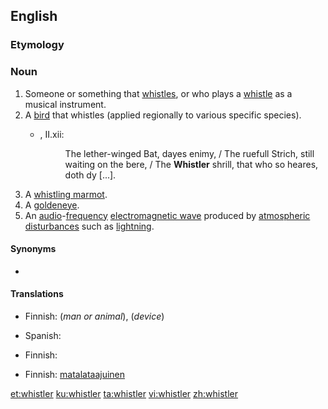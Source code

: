 {{also|Whistler}}
==English==

===Etymology===
{{suffix|en|whistle|er}}

===Noun===
{{wikipedia}}
{{en-noun}}

# Someone or something that [[whistle]]s, or who plays a [[whistle]] as a musical instrument.
# A [[bird]] that whistles (applied regionally to various specific species).
#* {{RQ:Spenser Faerie Queene}}, II.xii:
#*: The lether-winged Bat, dayes enimy, / The ruefull Strich, still waiting on the bere, / The '''Whistler''' shrill, that who so heares, doth dy [...].
# A [[whistling marmot]].
# A [[goldeneye]].
# An [[audio]]-[[frequency]] [[electromagnetic wave]] produced by [[atmospheric]] [[disturbance]]s such as [[lightning]].

====Synonyms====
* {{sense|whistling marmot}} {{l|en|hoary marmot}}

====Translations====
{{trans-top|someone or something that whistles}}
* Finnish: {{t+|fi|viheltäjä}} (''man or animal''), {{t|fi|vihellin}} (''device'')
{{trans-mid}}
* Spanish: {{t|es|silbador|m}}
{{trans-bottom}}

{{trans-see|whistling marmot|hoary marmot}}

{{trans-top|goldeneye}}
* Finnish: {{t+|fi|telkkä}}
{{trans-mid}}
{{trans-bottom}}

{{trans-top|physics: audio-frequency electromagnetic wave}}
* Finnish: [[matalataajuinen]] {{t+|fi|radioaalto}}
{{trans-mid}}
{{trans-bottom}}

{{topics|en|Atmospheric phenomena|Ducks|Squirrels}}

[[et:whistler]]
[[ku:whistler]]
[[ta:whistler]]
[[vi:whistler]]
[[zh:whistler]]